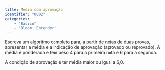 ```yaml
---
title: Média com aprovação
identifier: "0002"
categories:
    - "Básico"
    - "Bloom: Entender"
---
```


::: {.exercicio .avalia-algoritmo}
Escreva um algoritmo completo para, a partir de notas de duas provas, apresentar a média e a indicação de aprovação (aprovado ou reprovado). A média é ponderada e tem peso 4 para a primeira nota e 6 para a segunda.

A condição de aprovação é ter média maior ou igual a 6,0.
:::